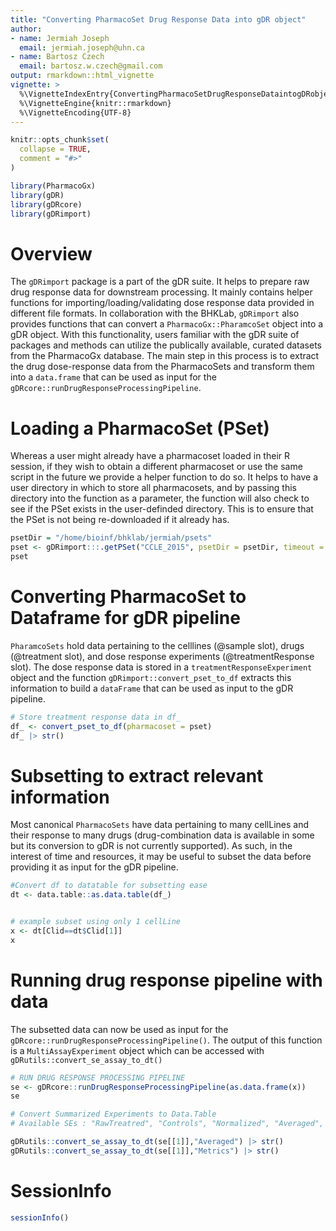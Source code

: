 ```yaml
---
title: "Converting PharmacoSet Drug Response Data into gDR object" 
author:
- name: Jermiah Joseph
  email: jermiah.joseph@uhn.ca
- name: Bartosz Czech
  email: bartosz.w.czech@gmail.com
output: rmarkdown::html_vignette
vignette: >
  %\VignetteIndexEntry{ConvertingPharmacoSetDrugResponseDataintogDRobject}
  %\VignetteEngine{knitr::rmarkdown}
  %\VignetteEncoding{UTF-8}
---
```



```r
knitr::opts_chunk$set(
  collapse = TRUE,
  comment = "#>"
)
```

```r
library(PharmacoGx)
library(gDR)
library(gDRcore)
library(gDRimport)
```


# Overview
The `gDRimport` package is a part of the gDR suite. It helps to prepare raw drug response data for downstream processing. 
It mainly contains helper functions for importing/loading/validating dose response data provided in different file formats. 
In collaboration with the BHKLab, `gDRimport` also provides functions that can convert a `PharmacoGx::PharamcoSet` object into a gDR object. 
With this functionality, users familiar with the gDR suite of packages and methods can utilize the publically available, curated datasets from the PharmacoGx database. 
The main step in this process is to extract the drug dose-response data from the PharmacoSets and transform them into a `data.frame` that can be used as input for the `gDRcore::runDrugResponseProcessingPipeline`.


# Loading a PharmacoSet (PSet)
Whereas a user might already have a pharmacoset loaded in their R session, if they wish to obtain a different pharmacoset or use the same script in the future we provide a helper function to do so. 
It helps to have a user directory in which to store all pharmacosets, and by passing this directory into the function as a parameter, the function will also check to see if the PSet exists in the user-definded directory.
This is to ensure that the PSet is not being re-downloaded if it already has.  
```r
psetDir = "/home/bioinf/bhklab/jermiah/psets"
pset <- gDRimport:::.getPSet("CCLE_2015", psetDir = psetDir, timeout = Inf)
pset
```


# Converting PharmacoSet to Dataframe for gDR pipeline
`PharamcoSets` hold data pertaining to the celllines (@sample slot), drugs (@treatment slot), and dose response experiments (@treatmentResponse slot). 
The dose response data is stored in a `treatmentResponseExperiment` object and the function `gDRimport::convert_pset_to_df` extracts this information to 
build a `dataFrame` that can be used as input to the gDR pipeline. 

```r
# Store treatment response data in df_ 
df_ <- convert_pset_to_df(pharmacoset = pset)
df_ |> str()
```

# Subsetting to extract relevant information
Most canonical `PharmacoSets` have data pertaining to many cellLines and their response to many drugs (drug-combination data is available in some but its conversion to gDR is not currently supported).
As such, in the interest of time and resources, it may be useful to subset the data before providing it as input for the gDR pipeline. 

```r
#Convert df to datatable for subsetting ease
dt <- data.table::as.data.table(df_)


# example subset using only 1 cellLine
x <- dt[Clid==dt$Clid[1]]
x
```

# Running drug response pipeline with data
The subsetted data can now be used as input for the `gDRcore::runDrugResponseProcessingPipeline()`. The output of this function is a `MultiAssayExperiment` object which can be accessed with `gDRutils::convert_se_assay_to_dt()`

```r
# RUN DRUG RESPONSE PROCESSING PIPELINE
se <- gDRcore::runDrugResponseProcessingPipeline(as.data.frame(x))
se
``` 

```r
# Convert Summarized Experiments to Data.Table 
# Available SEs : "RawTreatred", "Controls", "Normalized", "Averaged", "Metrics"

gDRutils::convert_se_assay_to_dt(se[[1]],"Averaged") |> str()
gDRutils::convert_se_assay_to_dt(se[[1]],"Metrics") |> str()
```

# SessionInfo {-}

```r
sessionInfo()
```
